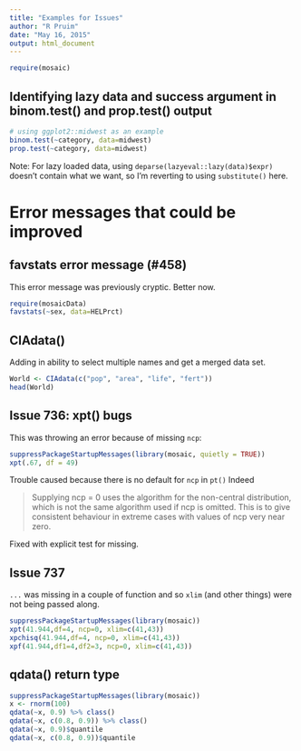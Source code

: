 ```yaml
---
title: "Examples for Issues"
author: "R Pruim"
date: "May 16, 2015"
output: html_document
---
```


```r
require(mosaic)
```

## Identifying lazy data and success argument in binom.test() and prop.test() output

```r
# using ggplot2::midwest as an example
binom.test(~category, data=midwest)
prop.test(~category, data=midwest)
```

Note:  For lazy loaded data, using `deparse(lazyeval::lazy(data)$expr)` 
doesn't contain what we want, so I'm reverting to using `substitute()` here.

# Error messages that could be improved

## favstats error message (#458)

This error message was previously cryptic.  Better now.
```r
require(mosaicData)
favstats(~sex, data=HELPrct)
```

## CIAdata()

Adding in ability to select multiple names and get a merged data set.
```r
World <- CIAdata(c("pop", "area", "life", "fert"))
head(World)
```


## Issue 736: xpt() bugs

This was throwing an error because of missing `ncp`:

```r
suppressPackageStartupMessages(library(mosaic, quietly = TRUE))
xpt(.67, df = 49)
```

Trouble caused because there is no default for `ncp` in `pt()`  Indeed

> Supplying ncp = 0 uses the algorithm for the non-central distribution, which is not the same algorithm used if ncp is omitted. This is to give consistent behaviour in extreme cases with values of ncp very near zero.

Fixed with explicit test for missing.

## Issue 737

`...` was missing in a couple of function and so `xlim` (and other things) were
not being passed along.

```r
suppressPackageStartupMessages(library(mosaic))
xpt(41.944,df=4, ncp=0, xlim=c(41,43))
xpchisq(41.944,df=4, ncp=0, xlim=c(41,43))
xpf(41.944,df1=4,df2=3, ncp=0, xlim=c(41,43))
```

## qdata() return type

```r
suppressPackageStartupMessages(library(mosaic))
x <- rnorm(100)
qdata(~x, 0.9) %>% class()
qdata(~x, c(0.8, 0.9)) %>% class()
qdata(~x, 0.9)$quantile
qdata(~x, c(0.8, 0.9))$quantile
```